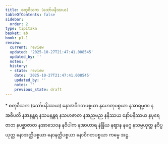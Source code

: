 ```yaml
---
title: စတုဝီသက (သော်ပနိဿယ)
tableOfContents: false
sidebar:
  order: 2
type: tipitaka
basket: ab
book: p1-1
review:
  current: review
  updated: '2025-10-27T21:47:41.008545'
  updated_by: ''
  notes: ''
  history:
  - state: review
    date: '2025-10-27T21:47:41.008545'
    updated_by: ''
    notes: ''
    previous_state: draft
---
```



<ReviewStatus review={frontmatter.review} showDetails={true} />

<HypothesisAnnotation frontmatter={frontmatter} />

<DynamicBreadcrumb />

<Paragraph type="center" book="p1-1">
* စတုဝီသက (သော်ပနိဿယ)
</Paragraph>

<Paragraph number="2036" book="p1-1">
နောအဝိဂတပစ္စယာ နဟေတုပစ္စယာ နအာရမ္မဏ နအဓိပတိ နအနန္တရ နသမနန္တရ နသဟဇာတ နအညမည နနိဿယ နော်ပနိဿယ နပုရေဇာတ နပစ္ဆာဇာတ နအာသေဝန နဝိပါက နအာဟာရ နဲန္ဒြိယ နဈာန နမဂ္ဂ နသမ္ပယုတ္တ နဝိပ္ပယုတ္တ နောအတ္ထိပစ္စယာ နောနတ္ထိပစ္စယာ နောဝိဂတပစ္စယာ ကမ္မေ အဋ္ဌ.
</Paragraph>